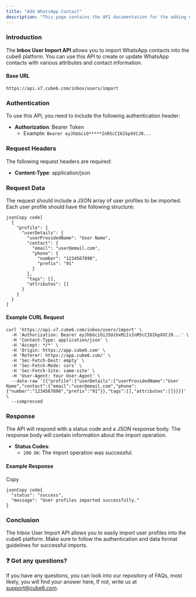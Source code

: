 ```yaml
---
title: "Add WhatsApp Contact"
description: "This page contains the API documentation for the adding new WhatsApp contacts."
---
```


### **Introduction**

The **Inbox User Import API** allows you to import WhatsApp contacts into the cube6 platform. You can use this API to create or update WhatsApp contacts with various attributes and contact information.

#### **Base URL**

```
https://api.v7.cube6.com/inbox/users/import
```

### **Authentication**

To use this API, you need to include the following authentication header:

- **Authorization**: Bearer Token
  - Example: `Bearer eyJhbGciO*****InR5cCI6IkpXVCJ9...`

### **Request Headers**

The following request headers are required:

- **Content-Type**: application/json

### **Request Data**

The request should include a JSON array of user profiles to be imported. Each user profile should have the following structure:

```
jsonCopy code[
  {
    "profile": {
      "userDetails": {
        "userProvidedName": "User Name",
        "contact": {
          "email": "user@email.com",
          "phone": {
            "number": "1234567890",
            "prefix": "91"
          }
        },
        "tags": [],
        "attributes": []
      }
    }
  }
]
```

#### **Example CURL Request**

```
curl 'https://api.v7.cube6.com/inbox/users/import' \
  -H 'Authorization: Bearer eyJhbGciOiJSUzUxMiIsInR5cCI6IkpXVCJ9...' \
  -H 'Content-Type: application/json' \
  -H 'Accept: */*' \
  -H 'Origin: https://app.cube6.com' \
  -H 'Referer: https://app.cube6.com/' \
  -H 'Sec-Fetch-Dest: empty' \
  -H 'Sec-Fetch-Mode: cors' \
  -H 'Sec-Fetch-Site: same-site' \
  -H 'User-Agent: Your User-Agent' \
  --data-raw '[{"profile":{"userDetails":{"userProvidedName":"User Name","contact":{"email":"user@email.com","phone":{"number":"1234567890","prefix":"91"}},"tags":[],"attributes":[]}}}]' \
  --compressed
```

### **Response**

The API will respond with a status code and a JSON response body. The response body will contain information about the import operation.

- **Status Codes**:
  - `200 OK`: The import operation was successful.

#### **Example Response**

Copy

```
jsonCopy code{
  "status": "success",
  "message": "User profiles imported successfully."
}
```

### **Conclusion**

The Inbox User Import API allows you to easily import user profiles into the cube6 platform. Make sure to follow the authentication and data format guidelines for successful imports.

### **❓ Got any questions?**

If you have any questions, you can look into our repository of FAQs, most likely, you will find your answer here, If not, write us at [support@cube6.com](mailto:support@cube6.com).